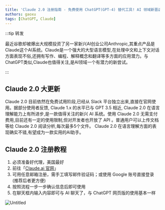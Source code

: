 ```yaml
---
title: 'Claude 2.0 注册指南 - 免费使用 ChatGPT(GPT-4) 替代工具! AI 领域新晋选手值得一试'
authors: gaoxu
tags: [ChatGPT, Claude]
---
```


:::tip 转发

最近谷歌却被爆出大规模投资了另一家新兴AI创业公司Anthropic,其重点产品是Claude这个AI系统。Claude是一个强大的大型语言模型,在处理中文和上下文对话方面表现不俗,还拥有写作、编程、解释概念和翻译等多方面的应用潜力。与ChatGPT类似,Claude也值得关注,是AI领域一个有潜力的新尝试。

:::

## Claude 2.0 大更新

Claude 2.0 目前依然在免费试用阶段,已经从 Slack 平台独立出来,直接在官网使用。据部分使用者反馈, Claude 1.x 的水平已与 GPT 3.5 相近, Claude 2.0 在语言理解能力上有所进步,是一款值得关注的新兴 AI 系统。使用 Claude 2.0 无需支付费用,目前还有一定的使用限制,但对开发者也开放了 API 。普通用户可以上传文档等给 Claude 2.0 阅读分析,每次最多5个文件。 Claude 2.0 在语言理解方面的表现确实不错,有望成为一款实用的AI助手。

## Claude 2.0 注册教程
1. 必须准备好代理，美国最好
2. 前往「[Claude.ai 官网](https://Claude.ai/)」
3. 可用任意邮箱注册，需手工填写邮件验证码；或使用 Google 账号直接登录 (推荐后者更方便)
4. 按照流程一步一步确认信息后即可使用
5. 在聊天框内输入内容即可与 AI 聊天了，与 ChatGPT 网页版的使用基本一样

![Untitled](WX20230803-191033@2x.png)
